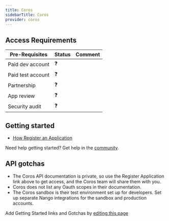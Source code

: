 ```yaml
---
title: Coros
sidebarTitle: Coros
provider: coros
---
```



<Overview />
<PreBuiltTooling provider={providers[pageMetadata.provider]} />
<PreBuiltUseCases />

## Access Requirements
| Pre-Requisites | Status | Comment|
| - | - | - |
| Paid dev account | ❓ |  |
| Paid test account | ❓ |  |
| Partnership | ❓ | |
| App review | ❓ |  |
| Security audit | ❓ | |



## Getting started

-   [How Register an Application](https://support.coros.com/hc/en-us/articles/17085887816340-Submit-an-API-Application)

<Tip>Need help getting started? Get help in the [community](https://nango.dev/slack).</Tip>

## API gotchas
- The Coros API documentation is private, so use the Register Application link above to get access, and the Coros team will share them with you.
- Coros does not list any Oauth scopes in their documentation.
- The Coros sandbox is their test environment set up for developers. Set up separate Nango integrations for the sandbox and production accounts.

<Note>Add Getting Started links and Gotchas by [editing this page](https://github.com/nangohq/nango/tree/master/docs-v2/integrations/all/coros.mdx)</Note>